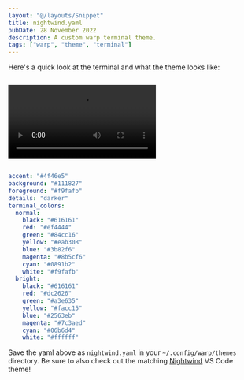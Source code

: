 ```yaml
---
layout: "@/layouts/Snippet"
title: nightwind.yaml
pubDate: 28 November 2022
description: A custom warp terminal theme.
tags: ["warp", "theme", "terminal"]
---
```


Here's a quick look at the terminal and what the theme looks like:

<video controls style="margin: 1em 0;">
    <source src="/video/warp-nightwind-demo.mp4" type="video/mp4"></source>
</video>


```yaml
accent: "#4f46e5"
background: "#111827"
foreground: "#f9fafb"
details: "darker"
terminal_colors:
  normal:
    black: "#616161"
    red: "#ef4444"
    green: "#84cc16"
    yellow: "#eab308"
    blue: "#3b82f6"
    magenta: "#8b5cf6"
    cyan: "#0891b2"
    white: "#f9fafb"
  bright:
    black: "#616161"
    red: "#dc2626"
    green: "#a3e635"
    yellow: "#facc15"
    blue: "#2563eb"
    magenta: "#7c3aed"
    cyan: "#06b6d4"
    white: "#ffffff"
```

Save the yaml above as `nightwind.yaml` in your `~/.config/warp/themes` directory. Be sure to also check out the matching [Nightwind](https://marketplace.visualstudio.com/items?itemName=RatulMaharaj.nightwind) VS Code theme!
